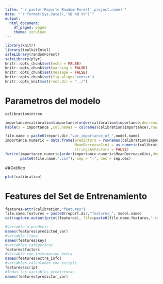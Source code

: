 ```yaml
---
title: "`r paste('Reporte Random Forest',project.name)`"
date: "`r format(Sys.Date(),'%B %d %Y')`"
output:
  html_document:
    df_paged: paged
    theme: cerulean
---
```



```r
library(knitr)
library(toolkitEntel)
safeLibrary(randomForest)
safeLibrary(plyr)
knitr::opts_chunk$set(echo = FALSE)
knitr::opts_chunk$set(warning = FALSE)
knitr::opts_chunk$set(message = FALSE)
knitr::opts_chunk$set(fig.align='center')
knitr::opts_knit$set(root.dir = "../")

```

# Parametros del modelo

```r
calibration$ntree
```

```r
importance=calibration$importance[order(calibration$importance,decreasing = T),]
kable(x = importance ,col.names = colnames(calibration$importance),row.names = T,align = c('l','r'))
```

```r
file.name = paste0(report.dir,"var_importance_of_",model.name)
importance.numeric = data.frame(predictors = rownames(calibration$importance),
                                MeanDecreaseGini = as.numeric(calibration$importance),
                                stringsAsFactors = FALSE)
fwrite(importance.numeric[order(importance.numeric$MeanDecreaseGini,decreasing = T),],
       paste0(file.name,".csv"), sep = ";", dec = sep.dec)
```

##Gráfico 
```r
plot(calibration)
```

# Features del Set de Entrenamiento 
```r
features=attr(calibration,"features")
file.name.features = paste0(report.dir,"features_", model.name)
cat(capture.output(print(features), file=paste0(file.name.features,".txt")))
```
```r
#Variable a predecir
names(features$predicted_var)
#Variable llave
names(features$key)
#variables categoricas 
features$factors
#Variable con informacion extra
names(features$extra_info)
#variables calculadas con scripts
features$script
#Todas las variables predictoras 
names(features$predictor_var)

```

